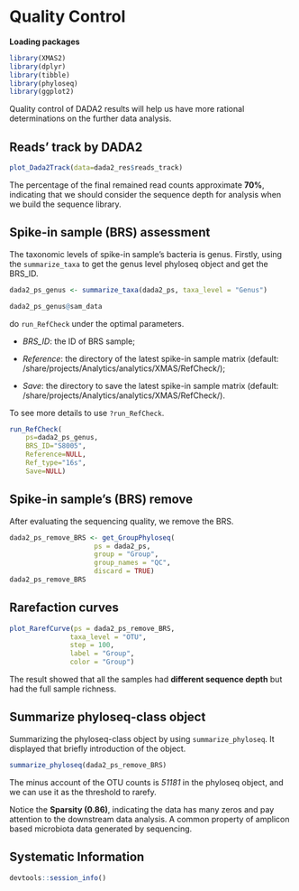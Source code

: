 # Quality Control


**Loading packages**

```r
library(XMAS2)
library(dplyr)
library(tibble)
library(phyloseq)
library(ggplot2)
```

Quality control of DADA2 results will help us have more rational determinations on the further data analysis. 

## Reads' track by DADA2
```r
plot_Dada2Track(data=dada2_res$reads_track)
```


The percentage of the final remained read counts approximate **70%**, indicating that we should consider the sequence depth for analysis when we build the sequence library.

## Spike-in sample (BRS) assessment

The taxonomic levels of spike-in sample's bacteria is genus. Firstly, using the `summarize_taxa` to get the genus level phyloseq object and get the BRS_ID.

```r
dada2_ps_genus <- summarize_taxa(dada2_ps, taxa_level = "Genus")

dada2_ps_genus@sam_data
```

do `run_RefCheck` under the optimal parameters.

* *BRS_ID*: the ID of BRS sample;

* *Reference*: the directory of the latest spike-in sample matrix (default: /share/projects/Analytics/analytics/XMAS/RefCheck/);

* *Save*: the directory to save the latest spike-in sample matrix (default: /share/projects/Analytics/analytics/XMAS/RefCheck/).

To see more details to use `?run_RefCheck`.
```r
run_RefCheck(
    ps=dada2_ps_genus,
    BRS_ID="S8005",
    Reference=NULL,
    Ref_type="16s",
    Save=NULL)
```


## Spike-in sample's (BRS) remove

After evaluating the sequencing quality, we remove the BRS. 

```r
dada2_ps_remove_BRS <- get_GroupPhyloseq(
                     ps = dada2_ps,
                     group = "Group",
                     group_names = "QC",
                     discard = TRUE)
dada2_ps_remove_BRS
```


## Rarefaction curves
```r
plot_RarefCurve(ps = dada2_ps_remove_BRS,
               taxa_level = "OTU",
               step = 100,
               label = "Group",
               color = "Group")
```

The result showed that all the samples had **different sequence depth** but had the full sample richness.


## Summarize phyloseq-class object

Summarizing the phyloseq-class object by using `summarize_phyloseq`. It displayed that briefly introduction of the object.

```r
summarize_phyloseq(dada2_ps_remove_BRS)
```

The minus account of the OTU counts is *51181* in the phyloseq object, and we can use it as the threshold to rarefy. 

Notice the **Sparsity (0.86)**, indicating the data has many zeros and pay attention to the downstream data analysis. A common property of amplicon based microbiota data generated by sequencing.


## Systematic Information
```r
devtools::session_info()
```